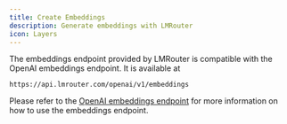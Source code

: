 ```yaml
---
title: Create Embeddings
description: Generate embeddings with LMRouter
icon: Layers
---
```


The embeddings endpoint provided by LMRouter is compatible with the OpenAI embeddings endpoint. It is available at

```
https://api.lmrouter.com/openai/v1/embeddings
```

Please refer to the [OpenAI embeddings endpoint](https://platform.openai.com/docs/api-reference/embeddings) for more information on how to use the embeddings endpoint.
